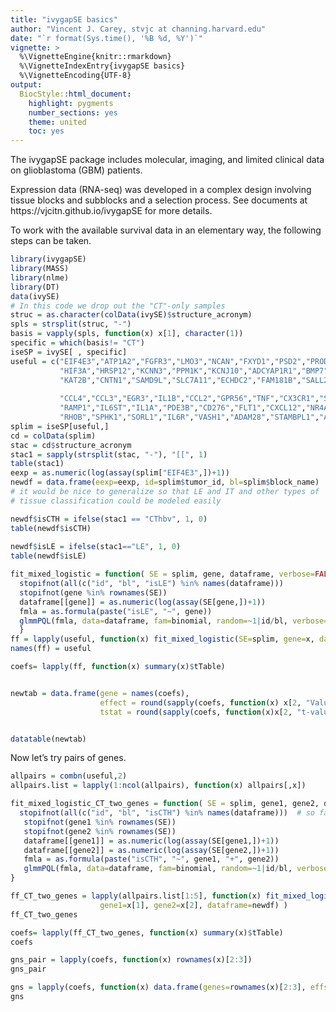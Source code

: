 ```yaml
---
title: "ivygapSE basics"
author: "Vincent J. Carey, stvjc at channing.harvard.edu"
date: "`r format(Sys.time(), '%B %d, %Y')`"
vignette: >
  %\VignetteEngine{knitr::rmarkdown}
  %\VignetteIndexEntry{ivygapSE basics}
  %\VignetteEncoding{UTF-8}
output:
  BiocStyle::html_document:
    highlight: pygments
    number_sections: yes
    theme: united
    toc: yes
---
```



The ivygapSE package includes molecular, imaging, and 
limited clinical data on glioblastoma (GBM) patients.

Expression data (RNA-seq) was developed in a complex design
involving tissue blocks and subblocks and a selection process.
See documents at https://vjcitn.github.io/ivygapSE for more
details.

To work with the available survival data in an elementary
way, the following steps can be taken.


```r
library(ivygapSE)
library(MASS)
library(nlme)
library(DT)
data(ivySE)
# In this code we drop out the "CT"-only samples
struc = as.character(colData(ivySE)$structure_acronym)
spls = strsplit(struc, "-")
basis = vapply(spls, function(x) x[1], character(1))
specific = which(basis!= "CT")
iseSP = ivySE[ , specific]
useful = c("EIF4E3","ATP1A2","FGFR3","LMO3","NCAN","FXYD1","PSD2","PRODH",
           "HIF3A","HRSP12","KCNN3","PPM1K","KCNJ10","ADCYAP1R1","BMP7",
           "KAT2B","CNTN1","SAMD9L","SLC7A11","ECHDC2","FAM181B","SALL2","SASH1",
           
           "CCL4","CCL3","EGR3","IL1B","CCL2","GPR56","TNF","CX3CR1","SERPINE1","CSF1",
           "RAMP1","IL6ST","IL1A","PDE3B","CD276","FLT1","CXCL12","NR4A1","CSF1R","CCR1",
           "RHOB","SPHK1","SORL1","IL6R","VASH1","ADAM28","STAMBPL1","ADAMTSL2")
splim = iseSP[useful,]
cd = colData(splim)
stac = cd$structure_acronym
stac1 = sapply(strsplit(stac, "-"), "[[", 1)
table(stac1)
eexp = as.numeric(log(assay(splim["EIF4E3",])+1))
newdf = data.frame(eexp=eexp, id=splim$tumor_id, bl=splim$block_name)
# it would be nice to generalize so that LE and IT and other types of
# tissue classification could be modeled easily

newdf$isCTH = ifelse(stac1 == "CThbv", 1, 0)
table(newdf$isCTH)
      
newdf$isLE = ifelse(stac1=="LE", 1, 0)
table(newdf$isLE)

fit_mixed_logistic = function( SE = splim, gene, dataframe, verbose=FALSE ) {
  stopifnot(all(c("id", "bl", "isLE") %in% names(dataframe)))
  stopifnot(gene %in% rownames(SE))
  dataframe[[gene]] = as.numeric(log(assay(SE[gene,])+1))
  fmla = as.formula(paste("isLE", "~", gene))
  glmmPQL(fmla, data=dataframe, fam=binomial, random=~1|id/bl, verbose=verbose)
  }
ff = lapply(useful, function(x) fit_mixed_logistic(SE=splim, gene=x, dataframe=newdf) )
names(ff) = useful

coefs= lapply(ff, function(x) summary(x)$tTable)


newtab = data.frame(gene = names(coefs),
                    effect = round(sapply(coefs, function(x) x[2, "Value"]),3),
                    tstat = round(sapply(coefs, function(x)x[2, "t-value"]), 3))


datatable(newtab)
```

Now let's try pairs of genes.

```r
allpairs = combn(useful,2)
allpairs.list = lapply(1:ncol(allpairs), function(x) allpairs[,x])

fit_mixed_logistic_CT_two_genes = function( SE = splim, gene1, gene2, dataframe, verbose=FALSE ) {
  stopifnot(all(c("id", "bl", "isCTH") %in% names(dataframe)))  # so far just using CTH, but need to generalize FIXME
   stopifnot(gene1 %in% rownames(SE))
   stopifnot(gene2 %in% rownames(SE))
   dataframe[[gene1]] = as.numeric(log(assay(SE[gene1,])+1))
   dataframe[[gene2]] = as.numeric(log(assay(SE[gene2,])+1))
   fmla = as.formula(paste("isCTH", "~", gene1, "+", gene2))
   glmmPQL(fmla, data=dataframe, fam=binomial, random=~1|id/bl, verbose=verbose)
}

ff_CT_two_genes = lapply(allpairs.list[1:5], function(x) fit_mixed_logistic_CT_two_genes(SE=splim, 
                    gene1=x[1], gene2=x[2], dataframe=newdf) )
ff_CT_two_genes

coefs= lapply(ff_CT_two_genes, function(x) summary(x)$tTable)
coefs

gns_pair = lapply(coefs, function(x) rownames(x)[2:3])
gns_pair

gns = lapply(coefs, function(x) data.frame(genes=rownames(x)[2:3], effs=x[2:3, "Value"], tstats=x[2:3, "t-value"]))
gns
```
